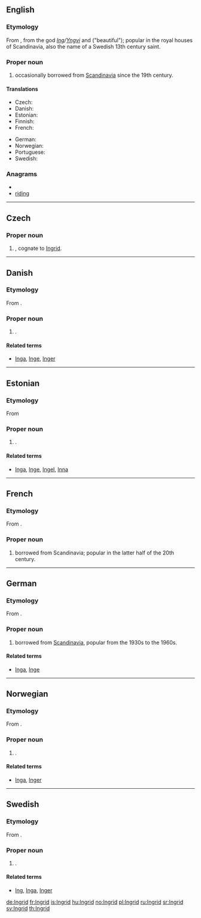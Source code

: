 ==English==

===Etymology===
From {{etyl|non}} {{term|Ingiríðr|lang=non}}, from  the god ''[[Ing]]/[[Yngvi]]''  and  {{term|fríðr|lang=non}} ("beautiful"); popular in the royal houses of Scandinavia, also the name of a Swedish 13th century saint.

===Proper noun===
{{infl|en|proper noun}}

# {{given name|female|from=Germanic}} occasionally borrowed from [[Scandinavia]] since the 19th century.

====Translations====
{{trans-top|female given name}}
* Czech: {{t-|cs|Ingrid|f}}
* Danish: {{t-|da|Ingrid}}
* Estonian: {{t-|et|Ingrid}}
* Finnish: {{t+|fi|Inkeri}}
* French: {{t+|fr|Ingrid}}
{{trans-mid}}
* German: {{t+|de|Ingrid}}
* Norwegian: {{t+|no|Ingrid}}
* Portuguese: {{t-|pt|Ingrid}}
* Swedish: {{t+|sv|Ingrid}}
{{trans-bottom}}

===Anagrams===
* {{alphagram|dgiinr}}
* [[riding#English|riding]]


----

==Czech==
{{wikipedia|lang=cs}}

===Proper noun===
{{cs-proper noun|g=f}}

# {{given name|female|lang=cs}}, cognate to [[#English|Ingrid]].

----

==Danish==

===Etymology===
From {{etyl|non|da}} {{term|Ingiríðr|lang=non}}.

===Proper noun===
{{infl|da|proper noun}}

# {{given name|female|lang=da}}.

====Related terms====
* [[Inga]], [[Inge]], [[Inger]]

----

==Estonian==

===Etymology===
From {{etyl|non|et}} {{term|Ingiríðr|lang=non}}

===Proper noun===
{{infl|et|proper noun}}

# {{given name|female|lang=et}}.

====Related terms====
* [[Inga]], [[Inge]], [[Ingel]], [[Inna]]

----

==French==

===Etymology===
From {{etyl|non|fr}} {{term|Ingiríðr|lang=non}}.

===Proper noun===
{{infl|fr|proper noun}}

# {{given name|female|lang=fr}} borrowed from Scandinavia; popular in the latter half of the 20th century.

----

==German==

===Etymology===
From {{etyl|non|de}} {{term|Ingiríðr|lang=non}}.

===Proper noun===
{{infl|de|proper noun}}

# {{given name|female|lang=de}} borrowed from [[Scandinavia]], popular from the 1930s to the 1960s.

====Related terms====
* [[Inga]], [[Inge]]

----

==Norwegian==

===Etymology===
From {{etyl|non|no}} {{term|Ingiríðr|lang=non}}.

===Proper noun===
{{infl|no|proper noun}}

# {{given name|female|lang=no}}.

====Related terms====
* [[Inga]], [[Inger]]

----

==Swedish==

===Etymology===
From {{etyl|non|sv}} {{term|Ingiríðr|lang=non}}.

===Proper noun===
{{infl|sv|proper noun}}

# {{given name|female|lang=sv}}.

====Related terms====
* [[Ing]], [[Inga]], [[Inger]]

[[de:Ingrid]]
[[fr:Ingrid]]
[[is:Ingrid]]
[[hu:Ingrid]]
[[no:Ingrid]]
[[pl:Ingrid]]
[[ru:Ingrid]]
[[sr:Ingrid]]
[[sv:Ingrid]]
[[th:Ingrid]]
